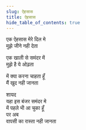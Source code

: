```yaml
---
slug: ऐहसास
title: ऐहसास
hide_table_of_contents: true
---
```


एक ऐहसास मेरे दिल मे  
मुझे जीने नही देता

एक खाली से समंदर में  
मुझे है ये ओढ़ता

में क्या करना चाहता हूँ  
मैं खुद नही जानता

शायद  
यहा इस बंजर समंदर मे  
में पहले भी आ चुका हूँ  
पर अब  
वापसी का रास्ता नही जानता
